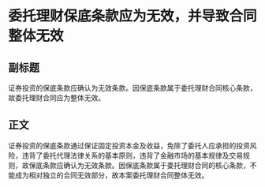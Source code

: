 # 委托理财保底条款应为无效，并导致合同整体无效
## 副标题
证券投资的保底条款应确认为无效条款。因保底条款属于委托理财合同核心条款，故委托理财合同应为整体无效。
## 正文
证券投资的保底条款通过保证固定投资本金及收益，免除了委托人应承担的投资风险，违背了委托代理法律关系的基本原则，违背了金融市场的基本规律及交易规则，故保底条款应确认为无效条款。因保底条款属于委托理财合同的核心条款，不能成为相对独立的合同无效部分，故本案委托理财合同整体无效。